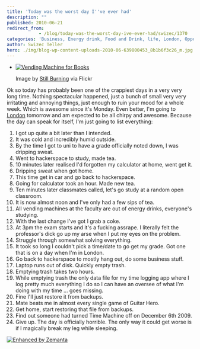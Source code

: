 ```yaml
---
title: 'Today was the worst day I''ve ever had'
description: ""
published: 2010-06-21
redirect_from: 
            - /blog/today-was-the-worst-day-ive-ever-had/swizec/1370
categories: 'Business, Energy drink, Food and Drink, life, London, Opportunities, Uncategorized'
author: Swizec Teller
hero: ./img/blog-wp-content-uploads-2010-06-639800453_8b1b6f3c26_m.jpg
---
```

- [![Vending Machine for Books](./img/blog-wp-content-uploads-2010-06-639800453_8b1b6f3c26_m.jpg "Vending Machine for Books")](http://www.flickr.com/photos/95239135@N00/639800453)

  Image by [Still Burning](http://www.flickr.com/photos/95239135@N00/639800453) via Flickr

Ok so today has probably been one of the crappiest days in a very very long time. Nothing spectacular happened, just a bunch of small very very irritating and annoying things, just enough to ruin your mood for a whole week. Which is awesome since it's Monday. Even better, I'm going to [London](<http://maps.google.com/maps?ll=51.5080555556,-0.124722222222&spn=0.1,0.1&q=51.5080555556,-0.124722222222 (London)&t=h> "London") tomorrow and am expected to be all chirpy and awesome. Because the day can speak for itself, I'm just going to list everything:

1. I got up quite a bit later than I intended.
2. It was cold and incredibly humid outside.
3. By the time I got to uni to have a grade officially noted down, I was dripping sweat.
4. Went to hackerspace to study, made tea.
5. 10 minutes later realised I'd forgotten my calculator at home, went get it.
6. Dripping sweat when got home.
7. This time get in car and go back to hackerspace.
8. Going for calculator took an hour. Made new tea.
9. Ten minutes later classmates called, let's go study at a random open classroom.
10. It is now almost noon and I've only had a few sips of tea.
11. All vending machines at the faculty are out of energy drinks, everyone's studying.
12. With the last change I've got I grab a coke.
13. At 3pm the exam starts and it's a fucking assrape. I literally felt the professor's dick go up my arse when I put my eyes on the problem.
14. Struggle through somewhat solving everything.
15. It took so long I couldn't pick a time/date to go get my grade. Got one that is on a day when I'm in London.
16. Go back to hackerspace to mostly hang out, do some business stuff.
17. Laptop runs out of disk. Quickly empty trash.
18. Emptying trash takes two hours.
19. While emptying trash the only data file for my time logging app where I log pretty much everything I do so I can have an oversee of what I'm doing with my time ... goes missing.
20. Fine I'll just restore it from backups.
21. Mate beats me in almost every single game of Guitar Hero.
22. Get home, start restoring that file from backups.
23. Find out someone had turned Time Machine off on December 6th 2009.
24. Give up. The day is officially horrible. The only way it could get worse is if I magically break my leg while sleeping.

[![Enhanced by Zemanta](http://img.zemanta.com/zemified_e.png?x-id=940b47df-4429-48c5-bd5d-5a6a9ce36151)](http://www.zemanta.com/ "Enhanced by Zemanta")